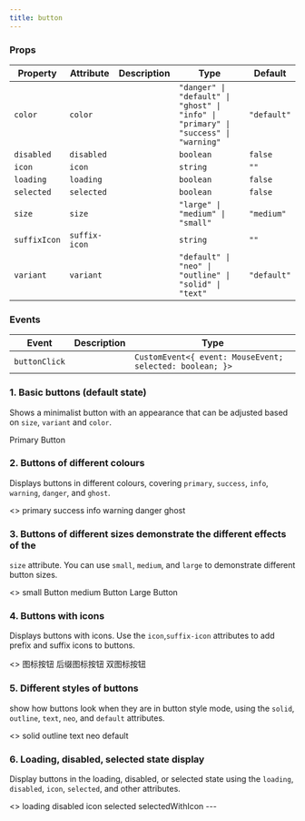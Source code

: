 ```yaml
---
title: button
---
```


<!-- truncate -->

### Props

| Property     | Attribute     | Description | Type                                                                                | Default     |
| ------------ | ------------- | ----------- | ----------------------------------------------------------------------------------- | ----------- |
| `color`      | `color`       |             | `"danger" \| "default" \| "ghost" \| "info" \| "primary" \| "success" \| "warning"` | `"default"` |
| `disabled`   | `disabled`    |             | `boolean`                                                                           | `false`     |
| `icon`       | `icon`        |             | `string`                                                                            | `""`        |
| `loading`    | `loading`     |             | `boolean`                                                                           | `false`     |
| `selected`   | `selected`    |             | `boolean`                                                                           | `false`     |
| `size`       | `size`        |             | `"large" \| "medium" \| "small"`                                                    | `"medium"`  |
| `suffixIcon` | `suffix-icon` |             | `string`                                                                            | `""`        |
| `variant`    | `variant`     |             | `"default" \| "neo" \| "outline" \| "solid" \| "text"`                              | `"default"` |


### Events

| Event         | Description | Type                                                     |
| ------------- | ----------- | -------------------------------------------------------- |
| `buttonClick` |             | `CustomEvent<{ event: MouseEvent; selected: boolean; }>` |

### 1. Basic buttons (default state)

Shows a minimalist button with an appearance that can be adjusted based on `size`, `variant` and `color`.

<air-previewer size="large">
<air-button size="medium" variant="default" color="default">
  Primary Button
</air-button>
</air-previewer>

### 2. Buttons of different colours

Displays buttons in different colours, covering `primary`, `success`, `info`, `warning`, `danger`, and `ghost`.

<air-previewer size="large">
<>
<air-button color="primary">primary</air-button>
<air-button color="success">success</air-button>
<air-button color="info">info</air-button>
<air-button color="warning">warning</air-button>
<air-button color="danger">danger</air-button>
<air-button color="ghost">ghost</air-button>
</>
</air-previewer>

### 3. Buttons of different sizes demonstrate the different effects of the 
`size` attribute. You can use `small`, `medium`, and `large` to demonstrate different button sizes.

<air-previewer size="large">
<>
<air-button size="small">small Button</air-button>
<air-button size="medium">medium Button</air-button>
<air-button size="large">Large Button</air-button>
</>
</air-previewer>

### 4. Buttons with icons
Displays buttons with icons. Use the `icon`,`suffix-icon` attributes to add prefix and suffix icons to buttons.

<air-previewer size="large">
<>
<air-button icon="⭐">图标按钮</air-button>
<air-button suffix-icon="✓">后缀图标按钮</air-button>
<air-button icon="🔄" suffix-icon="✓">双图标按钮</air-button>
</>
</air-previewer>

### 5. Different styles of buttons
show how buttons look when they are in button style mode, using the `solid`, `outline`, `text`, `neo`, and `default` attributes.

<air-previewer size="large">
<>
<air-button variant="solid">solid</air-button>
<air-button variant="outline">outline</air-button>
<air-button variant="text">text</air-button>
<air-button variant="neo">neo</air-button>
<air-button variant="default">default</air-button>
</>
</air-previewer>

### 6. Loading, disabled, selected state display
Display buttons in the loading, disabled, or selected state using the `loading`, `disabled`, `icon`, `selected`, and other attributes.

<air-previewer size="large">
<>
<air-button loading>loading</air-button>
<air-button disabled>disabled</air-button>
<air-button disabled icon="❌">icon</air-button>
<air-button selected>selected</air-button>
<air-button selected icon="✔️">selectedWithIcon</air-button>
</>
</air-previewer>
---